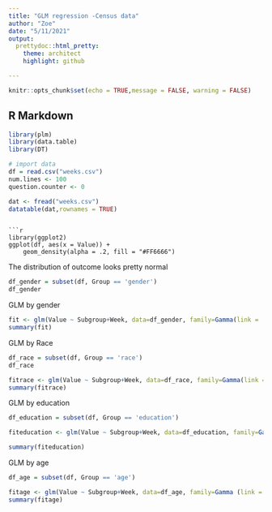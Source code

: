 ```yaml
---
title: "GLM regression -Census data"
author: "Zoe"
date: "5/11/2021"
output: 
  prettydoc::html_pretty:
    theme: architect
    highlight: github

---
```


```r
knitr::opts_chunk$set(echo = TRUE,message = FALSE, warning = FALSE)

```

## R Markdown

```r
library(plm)
library(data.table)
library(DT)
```


```r
# import data 
df = read.csv("weeks.csv")
num.lines <- 100
question.counter <- 0
```

```r
dat <- fread("weeks.csv")
datatable(dat,rownames = TRUE)
```
```

```r
library(ggplot2)
ggplot(df, aes(x = Value)) +
    geom_density(alpha = .2, fill = "#FF6666")

```
The distribution of outcome looks pretty normal


```r
df_gender = subset(df, Group == 'gender')
df_gender

```

GLM by gender
```r
fit <- glm(Value ~ Subgroup+Week, data=df_gender, family=Gamma(link = 'log'))
summary(fit)
```

 GLM by Race
```r
df_race = subset(df, Group == 'race')
df_race
```


```r
fitrace <- glm(Value ~ Subgroup+Week, data=df_race, family=Gamma(link = 'log'))
summary(fitrace)

```

GLM by education

```r
df_education = subset(df, Group == 'education')
```


```r
fiteducation <- glm(Value ~ Subgroup+Week, data=df_education, family=Gamma(link = "log"))

summary(fiteducation)
```

GLM by age

```r
df_age = subset(df, Group == 'age')
```


```r
fitage <- glm(Value ~ Subgroup+Week, data=df_age, family=Gamma (link = 'log'))
summary(fitage)
```
